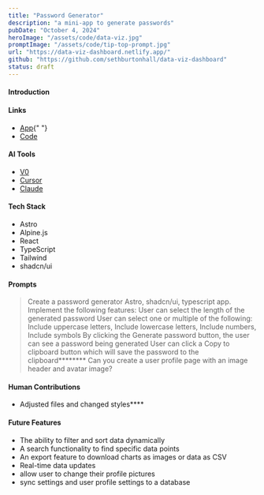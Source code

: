 ```yaml
---
title: "Password Generator"
description: "a mini-app to generate passwords"
pubDate: "October 4, 2024"
heroImage: "/assets/code/data-viz.jpg"
promptImage: "/assets/code/tip-top-prompt.jpg"
url: "https://data-viz-dashboard.netlify.app/"
github: "https://github.com/sethburtonhall/data-viz-dashboard"
status: draft
---
```



#### Introduction

#### Links

- <a href={frontmatter.url}>App</a>{" "}
- <a href={frontmatter.github}>Code</a>

#### AI Tools

- [V0](https://v0.dev/)
- [Cursor](https://cursor.com/)
- [Claude](https://claude.ai/)

#### Tech Stack

- Astro
- Alpine.js
- React
- TypeScript
- Tailwind
- shadcn/ui

#### Prompts

> Create a password generator Astro, shadcn/ui, typescript app. Implement the following features:
> User can select the length of the generated password
> User can select one or multiple of the following: Include uppercase letters, Include lowercase letters, Include numbers, Include symbols
> By clicking the Generate password button, the user can see a password being generated
> User can click a Copy to clipboard button which will save the password to the clipboard**\*\*\*\***
> Can you create a user profile page with an image header and avatar image?

#### Human Contributions

- Adjusted files and changed styles\*\*\*\*

#### Future Features

- The ability to filter and sort data dynamically
- A search functionality to find specific data points
- An export feature to download charts as images or data as CSV
- Real-time data updates
- allow user to change their profile pictures
- sync settings and user profile settings to a database
